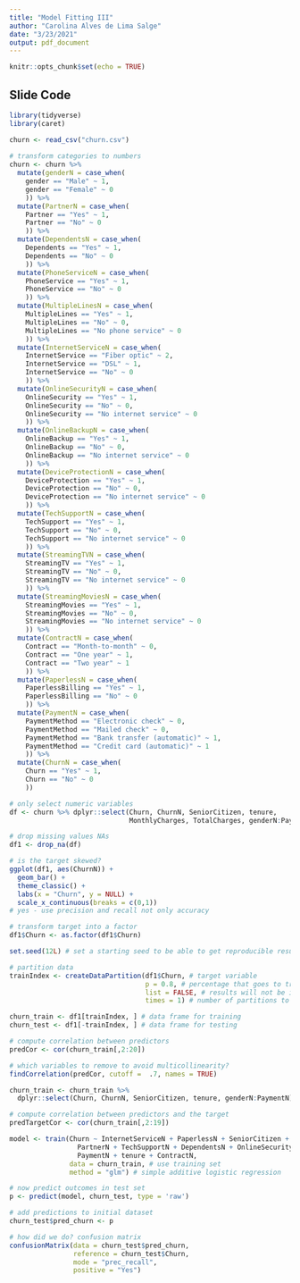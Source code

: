 ```yaml
---
title: "Model Fitting III"
author: "Carolina Alves de Lima Salge"
date: "3/23/2021"
output: pdf_document
---
```


```r
knitr::opts_chunk$set(echo = TRUE)
```

## Slide Code 

```r
library(tidyverse)
library(caret)

churn <- read_csv("churn.csv")
  
# transform categories to numbers
churn <- churn %>% 
  mutate(genderN = case_when(
    gender == "Male" ~ 1,
    gender == "Female" ~ 0
    )) %>%
  mutate(PartnerN = case_when(
    Partner == "Yes" ~ 1,
    Partner == "No" ~ 0
    )) %>%
  mutate(DependentsN = case_when(
    Dependents == "Yes" ~ 1,
    Dependents == "No" ~ 0
    )) %>%
  mutate(PhoneServiceN = case_when(
    PhoneService == "Yes" ~ 1,
    PhoneService == "No" ~ 0
    )) %>%
  mutate(MultipleLinesN = case_when(
    MultipleLines == "Yes" ~ 1,
    MultipleLines == "No" ~ 0,
    MultipleLines == "No phone service" ~ 0
    )) %>%
  mutate(InternetServiceN = case_when(
    InternetService == "Fiber optic" ~ 2,
    InternetService == "DSL" ~ 1,
    InternetService == "No" ~ 0
    )) %>%
  mutate(OnlineSecurityN = case_when(
    OnlineSecurity == "Yes" ~ 1,
    OnlineSecurity == "No" ~ 0,
    OnlineSecurity == "No internet service" ~ 0
    )) %>%
  mutate(OnlineBackupN = case_when(
    OnlineBackup == "Yes" ~ 1,
    OnlineBackup == "No" ~ 0,
    OnlineBackup == "No internet service" ~ 0
    )) %>%
  mutate(DeviceProtectionN = case_when(
    DeviceProtection == "Yes" ~ 1,
    DeviceProtection == "No" ~ 0,
    DeviceProtection == "No internet service" ~ 0
    )) %>%
  mutate(TechSupportN = case_when(
    TechSupport == "Yes" ~ 1,
    TechSupport == "No" ~ 0,
    TechSupport == "No internet service" ~ 0
    )) %>%
  mutate(StreamingTVN = case_when(
    StreamingTV == "Yes" ~ 1,
    StreamingTV == "No" ~ 0,
    StreamingTV == "No internet service" ~ 0
    )) %>%
  mutate(StreamingMoviesN = case_when(
    StreamingMovies == "Yes" ~ 1,
    StreamingMovies == "No" ~ 0,
    StreamingMovies == "No internet service" ~ 0
    )) %>%
  mutate(ContractN = case_when(
    Contract == "Month-to-month" ~ 0,
    Contract == "One year" ~ 1,
    Contract == "Two year" ~ 1
    )) %>%
  mutate(PaperlessN = case_when(
    PaperlessBilling == "Yes" ~ 1,
    PaperlessBilling == "No" ~ 0
    )) %>%
  mutate(PaymentN = case_when(
    PaymentMethod == "Electronic check" ~ 0,
    PaymentMethod == "Mailed check" ~ 0,
    PaymentMethod == "Bank transfer (automatic)" ~ 1,
    PaymentMethod == "Credit card (automatic)" ~ 1
    )) %>%
  mutate(ChurnN = case_when(
    Churn == "Yes" ~ 1,
    Churn == "No" ~ 0
    ))

# only select numeric variables
df <- churn %>% dplyr::select(Churn, ChurnN, SeniorCitizen, tenure, 
                              MonthlyCharges, TotalCharges, genderN:PaymentN)

# drop missing values NAs
df1 <- drop_na(df)

# is the target skewed?
ggplot(df1, aes(ChurnN)) + 
  geom_bar() + 
  theme_classic() +
  labs(x = "Churn", y = NULL) +
  scale_x_continuous(breaks = c(0,1))
# yes - use precision and recall not only accuracy

# transform target into a factor
df1$Churn <- as.factor(df1$Churn)

set.seed(12L) # set a starting seed to be able to get reproducible results 

# partition data
trainIndex <- createDataPartition(df1$Churn, # target variable
                                  p = 0.8, # percentage that goes to training
                                  list = FALSE, # results will not be in a list
                                  times = 1) # number of partitions to create

churn_train <- df1[trainIndex, ] # data frame for training
churn_test <- df1[-trainIndex, ] # data frame for testing

# compute correlation between predictors
predCor <- cor(churn_train[,2:20])

# which variables to remove to avoid multicollinearity?
findCorrelation(predCor, cutoff =  .7, names = TRUE)

churn_train <- churn_train %>% 
  dplyr::select(Churn, ChurnN, SeniorCitizen, tenure, genderN:PaymentN)

# compute correlation between predictors and the target
predTargetCor <- cor(churn_train[,2:19])

model <- train(Churn ~ InternetServiceN + PaperlessN + SeniorCitizen + 
                 PartnerN + TechSupportN + DependentsN + OnlineSecurityN +
                 PaymentN + tenure + ContractN, 
               data = churn_train, # use training set
               method = "glm") # simple additive logistic regression

# now predict outcomes in test set
p <- predict(model, churn_test, type = 'raw')

# add predictions to initial dataset 
churn_test$pred_churn <- p

# how did we do? confusion matrix
confusionMatrix(data = churn_test$pred_churn, 
                reference = churn_test$Churn, 
                mode = "prec_recall",
                positive = "Yes")

```

